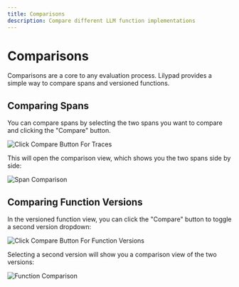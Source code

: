 ```yaml
---
title: Comparisons
description: Compare different LLM function implementations
---
```


# Comparisons

Comparisons are a core to any evaluation process. Lilypad provides a simple way to compare spans and versioned functions.

## Comparing Spans

You can compare spans by selecting the two spans you want to compare and clicking the "Compare" button.

![Click Compare Button For Traces](/assets/docs/lilypad/evaluation/comparisons/click-compare-spans.png)

This will open the comparison view, which shows you the two spans side by side:

![Span Comparison](/assets/docs/lilypad/evaluation/comparisons/compare-spans.png)

## Comparing Function Versions

In the versioned function view, you can click the "Compare" button to toggle a second version dropdown:

![Click Compare Button For Function Versions](/assets/docs/lilypad/evaluation/comparisons/click-compare-functions.png)

Selecting a second version will show you a comparison view of the two versions:

![Function Comparison](/assets/docs/lilypad/evaluation/comparisons/compare-functions.png)
